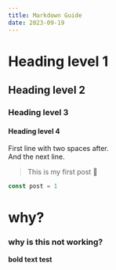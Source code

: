 ```yaml
---
title: Markdown Guide
date: 2023-09-19
---
```


# Heading level 1
## Heading level 2
### Heading level 3
#### Heading level 4

First line with two spaces after.  
And the next line.



> This is my first post 🦥

```js
const post = 1
```

# why?
### why is this not working?

**bold text test**